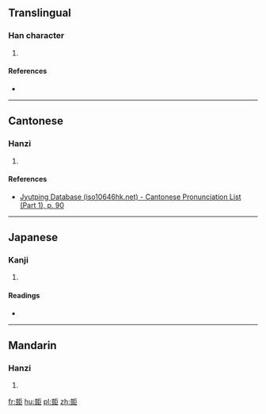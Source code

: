 ==Translingual==

===Han character===
{{Han char|rn=33|rad=士|as=11|sn=14|four=41117|canj=GTSS|ids=⿰壴巨}}

# {{defn|Han|sort=士11}}

====References====
* {{Han ref|kx=0244.090|dkj=05674|dj=0484.110|hdz=10472.040|uh=58FE|ud=22782|bh=E169|bd=57705}}

----

==Cantonese==

===Hanzi===
{{yue-hanzi|jyut=[[mong5]]|y=mong5}}

# {{defn|lang=yue|sort=士11}}

====References====
* [http://www.iso10646hk.net/jp/document/download.jsp Jyutping Database (iso10646hk.net) - Cantonese Pronunciation List (Part 1), p. 90]

----

==Japanese==

===Kanji===
{{ja-kanji|grade=|rs=士11}}

# {{defn|lang=ja|sort=士11}}

====Readings====
* {{ja-readings|on=[[ぼう]] (bō), [[もう]] (mō)|kun=}}

----

==Mandarin==

===Hanzi===
{{cmn-hanzi|pin=[[mǎng]] ([[mang3]])|wg=mang<sup>3</sup>}}

# {{defn|lang=cmn|sort=士11}}

[[fr:壾]]
[[hu:壾]]
[[pl:壾]]
[[zh:壾]]